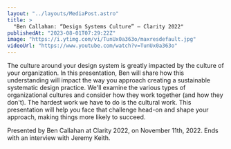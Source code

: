 ```yaml
---
layout: "../layouts/MediaPost.astro"
title: >
  "Ben Callahan: “Design Systems Culture” — Clarity 2022"
publishedAt: "2023-08-01T07:29:22Z"
image: "https://i.ytimg.com/vi/TunUx0a363o/maxresdefault.jpg"
videoUrl: "https://www.youtube.com/watch?v=TunUx0a363o"
---
```


The culture around your design system is greatly impacted by the culture of your organization. In this presentation, Ben will share how this understanding will impact the way you approach creating a sustainable systematic design practice. We'll examine the various types of organizational cultures and consider how they work together (and how they don't). The hardest work we have to do is the cultural work. This presentation will help you face that challenge head-on and shape your approach, making things more likely to succeed.

Presented by Ben Callahan at Clarity 2022, on November 11th, 2022. Ends with an interview with Jeremy Keith.
